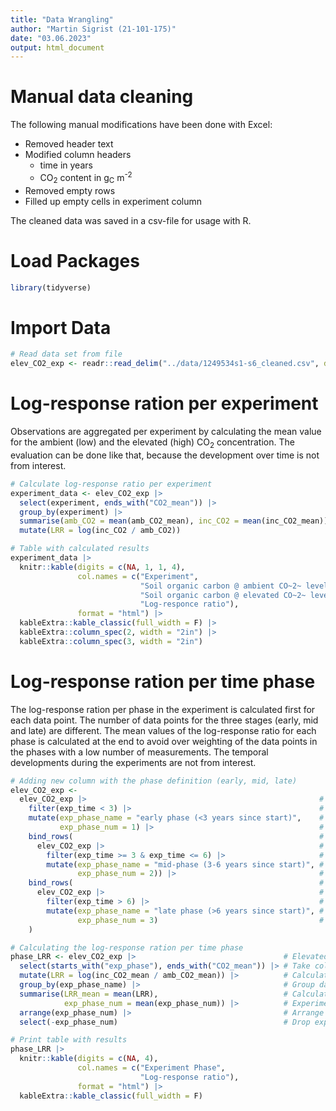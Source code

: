 ```yaml
---
title: "Data Wrangling"
author: "Martin Sigrist (21-101-175)"
date: "03.06.2023"
output: html_document
---
```


# Manual data cleaning

The following manual modifications have been done with Excel:

-   Removed header text
-   Modified column headers
    -   time in years
    -   CO~2~ content in g~C~ m^-2^
-   Removed empty rows
-   Filled up empty cells in experiment column

The cleaned data was saved in a csv-file for usage with R.

# Load Packages

```r
library(tidyverse)
```

# Import Data

```r
# Read data set from file
elev_CO2_exp <- readr::read_delim("../data/1249534s1-s6_cleaned.csv", delim = ";", show_col_types = FALSE)
```

# Log-response ration per experiment

Observations are aggregated per experiment by calculating the mean value for the ambient (low) and the elevated (high) CO~2~ concentration. The evaluation can be done like that, because the development over time is not from interest.

```r
# Calculate log-response ratio per experiment
experiment_data <- elev_CO2_exp |>                                          # Elevated CO2 Experiments data set
  select(experiment, ends_with("CO2_mean")) |>                              # Take columns from interest
  group_by(experiment) |>                                                   # Group data by experiment
  summarise(amb_CO2 = mean(amb_CO2_mean), inc_CO2 = mean(inc_CO2_mean)) |>  # Calculate mean values per experiment
  mutate(LRR = log(inc_CO2 / amb_CO2))                                      # Calculate Log-Response Ration

# Table with calculated results
experiment_data |>
  knitr::kable(digits = c(NA, 1, 1, 4),
               col.names = c("Experiment",
                             "Soil organic carbon @ ambient CO~2~ level (g~C~ m^-2^)",
                             "Soil organic carbon @ elevated CO~2~ level (g~C~ m^-2^)",
                             "Log-responce ratio"),
               format = "html") |>
  kableExtra::kable_classic(full_width = F) |>
  kableExtra::column_spec(2, width = "2in") |>
  kableExtra::column_spec(3, width = "2in")
```

# Log-response ration per time phase

The log-response ration per phase in the experiment is calculated first for each data point. The number of data points for the three stages (early, mid and late) are different. The mean values of the log-response ratio for each phase is calculated at the end to avoid over weighting of the data points in the phases with a low number of measurements. The temporal developments during the experiments are not from interest.

```r
# Adding new column with the phase definition (early, mid, late)
elev_CO2_exp <-
  elev_CO2_exp |>                                                    # Elevated CO2 Experiments data set
    filter(exp_time < 3) |>                                          # Take rows where experiment runs less than 3 years
    mutate(exp_phase_name = "early phase (<3 years since start)",    # Add column with experiment phase name
           exp_phase_num = 1) |>                                     # Add column with experiment phase number
    bind_rows(                                                       # Combine with rows with experiments in mid-phase
      elev_CO2_exp |>                                                # Elevated CO2 Experiments data set
        filter(exp_time >= 3 & exp_time <= 6) |>                     # Take rows where experiment runs between 3 and 6 years
        mutate(exp_phase_name = "mid-phase (3-6 years since start)", # Add column with experiment phase name
               exp_phase_num = 2)) |>                                # Add column with experiment phase number
    bind_rows(                                                       # Combine with rows with experiments in late
      elev_CO2_exp |>                                                # Elevated CO2 Experiments data set
        filter(exp_time > 6) |>                                      # Take rows where experiment runs longer than 6 years
        mutate(exp_phase_name = "late phase (>6 years since start)", # Add column with experiment phase name
               exp_phase_num = 3)                                    # Add column with experiment phase number
    )

# Calculating the log-response ration per time phase
phase_LRR <- elev_CO2_exp |>                                 # Elevated CO2 Experiments data set
  select(starts_with("exp_phase"), ends_with("CO2_mean")) |> # Take columns from interest
  mutate(LRR = log(inc_CO2_mean / amb_CO2_mean)) |>          # Calculate Log-Response Ration for each measurement
  group_by(exp_phase_name) |>                                # Group data by experiment
  summarise(LRR_mean = mean(LRR),                            # Calculate mean values per experiment
            exp_phase_num = mean(exp_phase_num)) |>          # Experiment phase number
  arrange(exp_phase_num) |>                                  # Arrange by experiment phase number
  select(-exp_phase_num)                                     # Drop experiment phase number column (no longer used)

# Print table with results
phase_LRR |>
  knitr::kable(digits = c(NA, 4),
               col.names = c("Experiment Phase",
                             "Log-response ratio"),
               format = "html") |>
  kableExtra::kable_classic(full_width = F)
```
